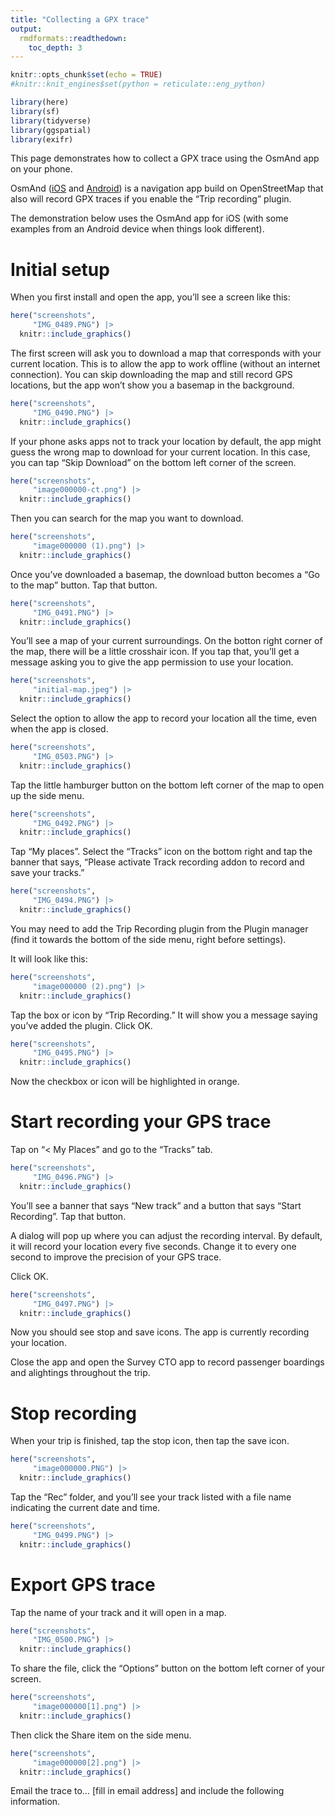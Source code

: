 ```yaml
---
title: "Collecting a GPX trace"
output: 
  rmdformats::readthedown:
    toc_depth: 3
---
```


```r
knitr::opts_chunk$set(echo = TRUE)
#knitr::knit_engines$set(python = reticulate::eng_python) 
```


```r
library(here)
library(sf)
library(tidyverse)
library(ggspatial)
library(exifr)
```

This page demonstrates how to collect a GPX trace using the OsmAnd app on your 
phone.

OsmAnd ([iOS](https://apps.apple.com/us/app/osmand-maps-travel-navigate/id934850257) and [Android](https://play.google.com/store/apps/details?id=net.osmand&hl=en_US&gl=US)) is a navigation app build on OpenStreetMap that also
will record GPX traces if you enable the "Trip recording" plugin.

The demonstration below uses the OsmAnd app for iOS (with some examples from an Android
device when things look different).

# Initial setup

When you first install and open the app, you'll see a screen like this:

```r
here("screenshots",
     "IMG_0489.PNG") |>
  knitr::include_graphics()
```

The first screen will ask you to download a map that corresponds with your 
current location. This is to allow the app to work offline (without an 
internet connection). You can skip downloading the map and still record 
GPS locations, but the app won't show you a basemap in the background.

```r
here("screenshots",
     "IMG_0490.PNG") |>
  knitr::include_graphics()
```

If your phone asks apps not to track your location by default, the app might guess the wrong
map to download for your current location. In this case, you can tap "Skip Download" on the
bottom left corner of the screen.

```r
here("screenshots",
     "image000000-ct.png") |>
  knitr::include_graphics()
```

Then you can search for the map you want to download.

```r
here("screenshots",
     "image000000 (1).png") |>
  knitr::include_graphics()
```

Once you've downloaded a basemap, the download button becomes a "Go to the map"
button. Tap that button.

```r
here("screenshots",
     "IMG_0491.PNG") |>
  knitr::include_graphics()
```

You'll see a map of your current surroundings. On the botton right corner of the map, there
will be a little crosshair icon. If you tap that, you'll get a message asking you to give
the app permission to use your location. 

```r
here("screenshots",
     "initial-map.jpeg") |>
  knitr::include_graphics()
```

Select the option to allow the app to record your location all the time, even when 
the app is closed. 

```r
here("screenshots",
     "IMG_0503.PNG") |>
  knitr::include_graphics()
```

Tap the little hamburger button on the bottom left corner of the map to open up the side menu. 

```r
here("screenshots",
     "IMG_0492.PNG") |>
  knitr::include_graphics()
```

Tap "My places". Select the "Tracks" icon on the bottom right and tap the banner that says,
"Please activate Track recording addon to record and save your tracks."

```r
here("screenshots",
     "IMG_0494.PNG") |>
  knitr::include_graphics()
```


You may need to add the Trip Recording plugin from the Plugin manager
(find it towards the bottom of the side menu, right before settings).

It will look like this:

```r
here("screenshots",
     "image000000 (2).png") |>
  knitr::include_graphics()
```

Tap the box or icon by "Trip Recording." It will show you a message saying you've added the plugin. Click OK.

```r
here("screenshots",
     "IMG_0495.PNG") |>
  knitr::include_graphics()
```

Now the checkbox or icon will be highlighted in orange. 


# Start recording your GPS trace

Tap on "< My Places" and go to the "Tracks" tab. 

```r
here("screenshots",
     "IMG_0496.PNG") |>
  knitr::include_graphics()
```

You'll see a banner that says "New track" and a button that says "Start Recording".
Tap that button.

A dialog will pop up where you can 
adjust the recording interval. By default, it will record your location every five 
seconds. Change it to every one second to improve the
precision of your GPS trace.

Click OK.

```r
here("screenshots",
     "IMG_0497.PNG") |>
  knitr::include_graphics()
```

Now you should see stop and save icons. The app is currently recording your
location. 

Close the app and open the Survey CTO app to record passenger boardings and 
alightings throughout the trip.

# Stop recording

When your trip is finished, tap the stop icon, then tap the save icon.


```r
here("screenshots",
     "image000000.PNG") |>
  knitr::include_graphics()
```


Tap the "Rec" folder, and you'll see your track listed with a file name
indicating the current date and time.

```r
here("screenshots",
     "IMG_0499.PNG") |>
  knitr::include_graphics()
```


# Export GPS trace

Tap the name of your track and it will open in a map.

```r
here("screenshots",
     "IMG_0500.PNG") |>
  knitr::include_graphics()
```

To share the file, click the "Options"
button on the bottom left corner of your screen.

```r
here("screenshots",
     "image000000[1].png") |>
  knitr::include_graphics()
```

Then click the Share item on the side menu.

```r
here("screenshots",
     "image000000[2].png") |>
  knitr::include_graphics()
```

 Email the trace to... [fill in email address]
and include the following information.
